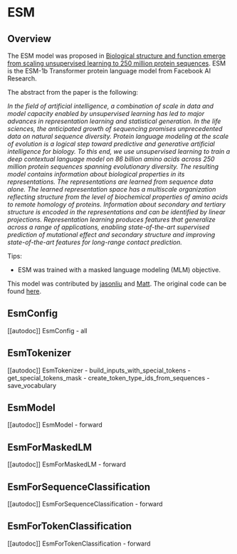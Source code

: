 <!--Copyright 2022 The HuggingFace Team. All rights reserved.

Licensed under the Apache License, Version 2.0 (the "License"); you may not use this file except in compliance with
the License. You may obtain a copy of the License at

http://www.apache.org/licenses/LICENSE-2.0

Unless required by applicable law or agreed to in writing, software distributed under the License is distributed on
an "AS IS" BASIS, WITHOUT WARRANTIES OR CONDITIONS OF ANY KIND, either express or implied. See the License for the
specific language governing permissions and limitations under the License.
-->

# ESM

## Overview
The ESM model was proposed in [Biological structure and function emerge from scaling unsupervised learning to 250
million protein sequences](https://www.pnas.org/content/118/15/e2016239118). ESM is the ESM-1b Transformer protein
language model from Facebook AI Research.

The abstract from the paper is the following:

*In the field of artificial intelligence, a combination of scale in data and model capacity enabled by unsupervised
learning has led to major advances in representation learning and statistical generation. In the life sciences, the
anticipated growth of sequencing promises unprecedented data on natural sequence diversity. Protein language modeling
at the scale of evolution is a logical step toward predictive and generative artificial intelligence for biology. To
this end, we use unsupervised learning to train a deep contextual language model on 86 billion amino acids across 250
million protein sequences spanning evolutionary diversity. The resulting model contains information about biological
properties in its representations. The representations are learned from sequence data alone. The learned representation
space has a multiscale organization reflecting structure from the level of biochemical properties of amino acids to
remote homology of proteins. Information about secondary and tertiary structure is encoded in the representations and
can be identified by linear projections. Representation learning produces features that generalize across a range of
applications, enabling state-of-the-art supervised prediction of mutational effect and secondary structure and
improving state-of-the-art features for long-range contact prediction.*

Tips:

- ESM was trained with a masked language modeling (MLM) objective.

This model was contributed by [jasonliu](https://huggingface.co/jasonliu) and [Matt](https://huggingface.co/Rocketknight1).
The original code can be found [here](https://github.com/facebookresearch/esm).

## EsmConfig

[[autodoc]] EsmConfig
    - all

## EsmTokenizer

[[autodoc]] EsmTokenizer
    - build_inputs_with_special_tokens
    - get_special_tokens_mask
    - create_token_type_ids_from_sequences
    - save_vocabulary


## EsmModel

[[autodoc]] EsmModel
    - forward

## EsmForMaskedLM

[[autodoc]] EsmForMaskedLM
    - forward

## EsmForSequenceClassification

[[autodoc]] EsmForSequenceClassification
    - forward

## EsmForTokenClassification

[[autodoc]] EsmForTokenClassification
    - forward